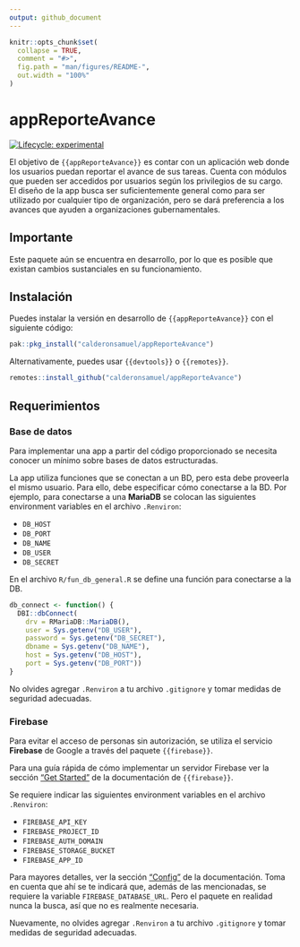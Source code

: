 ```yaml
---
output: github_document
---
```


<!-- README.md is generated from README.Rmd. Please edit that file -->

```r
knitr::opts_chunk$set(
  collapse = TRUE,
  comment = "#>",
  fig.path = "man/figures/README-",
  out.width = "100%"
)
```

# appReporteAvance

<!-- badges: start -->
[![Lifecycle: experimental](https://img.shields.io/badge/lifecycle-experimental-orange.svg)](https://lifecycle.r-lib.org/articles/stages.html#experimental)
<!-- badges: end -->

El objetivo de `{{appReporteAvance}}` es contar con un aplicación web donde los usuarios puedan reportar el avance de sus tareas.
Cuenta con módulos que pueden ser accedidos por usuarios según los privilegios de su cargo. 
El diseño de la app busca ser suficientemente general como para ser utilizado por cualquier tipo de organización, pero se dará preferencia a los avances que ayuden a organizaciones gubernamentales.

## Importante

Este paquete aún se encuentra en desarrollo, por lo que es posible que existan cambios sustanciales en su funcionamiento.

## Instalación

Puedes instalar la versión en desarrollo de `{{appReporteAvance}}` con el siguiente código:

``` r
pak::pkg_install("calderonsamuel/appReporteAvance")
```

Alternativamente, puedes usar `{{devtools}}` o `{{remotes}}`.

```r
remotes::install_github("calderonsamuel/appReporteAvance")
```


## Requerimientos

### Base de datos

Para implementar una app a partir del código proporcionado se necesita conocer un mínimo sobre bases de datos estructuradas.

La app utiliza funciones que se conectan a un BD, pero esta debe proveerla el  mismo usuario. Para ello, debe especificar cómo conectarse a  la BD. Por ejemplo, para conectarse a una **MariaDB** se colocan las siguientes environment variables en el archivo `.Renviron`:

- `DB_HOST`
- `DB_PORT`
- `DB_NAME`
- `DB_USER`
- `DB_SECRET`

En el archivo `R/fun_db_general.R` se define una función para conectarse a la DB.

```r
db_connect <- function() {
  DBI::dbConnect(
    drv = RMariaDB::MariaDB(),
    user = Sys.getenv("DB_USER"),
    password = Sys.getenv("DB_SECRET"),
    dbname = Sys.getenv("DB_NAME"),
    host = Sys.getenv("DB_HOST"),
    port = Sys.getenv("DB_PORT"))
}
```

No olvides agregar `.Renviron` a tu archivo `.gitignore` y tomar medidas de seguridad adecuadas.

### Firebase

Para evitar el acceso de personas sin autorización, se utiliza el servicio **Firebase** de Google a través del paquete `{{firebase}}`. 

Para una guía rápida de cómo implementar un servidor Firebase ver la sección ["Get Started"](https://firebase.john-coene.com/guide/get-started/) de la documentación de `{{firebase}}`.

Se requiere indicar las siguientes environment variables en el archivo `.Renviron`:

- `FIREBASE_API_KEY`
- `FIREBASE_PROJECT_ID`
- `FIREBASE_AUTH_DOMAIN`
- `FIREBASE_STORAGE_BUCKET`
- `FIREBASE_APP_ID`

Para mayores detalles, ver la sección ["Config"](https://firebase.john-coene.com/guide/config/) de la documentación. Toma en cuenta que ahí se te indicará que, además de las mencionadas, se requiere la variable `FIREBASE_DATABASE_URL`. Pero el paquete en realidad nunca la busca, así que no es realmente necesaria.

Nuevamente, no olvides agregar `.Renviron` a tu archivo `.gitignore` y tomar medidas de seguridad adecuadas.




